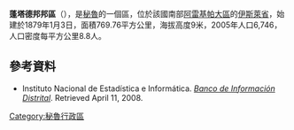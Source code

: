 '''蓬塔德邦邦區'''（{{lang-es|Distrito de Punta de Bombón}}），是[[秘魯|秘魯]]的一個區，位於該國南部[[阿雷基帕大區|阿雷基帕大區]]的[[伊斯萊省|伊斯萊省]]，始建於1879年1月3日，面積769.76平方公里，海拔高度9米，2005年人口6,746，人口密度每平方公里8.8人。

==參考資料==
*{{es icon}} Instituto Nacional de Estadística e Informática. ''[https://web.archive.org/web/20080423164200/http://desa.inei.gob.pe/mapas/bid/ Banco de Información Distrital]''. Retrieved April 11, 2008.

{{Peru-geo-stub}}
[[Category:秘魯行政區|Category:秘魯行政區]]